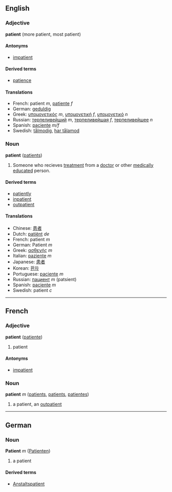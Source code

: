 ==English==
===Adjective===
'''patient''' (more patient, most patient)

====Antonyms====
*[[impatient]]

====Derived terms====
*[[patience]]

====Translations====
*French: patient ''m'', [[patiente]] ''f''
*German: [[geduldig]]
*Greek: [[υπομονετικός]] ''m'', [[υπομονετική]] ''f'', [[υπομονετικό]] ''n''
*Russian: [[терпеливейший]] ''m'', [[терпеливейшая]] ''f'', [[терпеливейшее]] ''n''
*Spanish: [[paciente]] ''m/f''
*Swedish: [[tålmodig]], [[har tålamod]]

===Noun===
'''patient''' ([[patients]]) 
#Someone who recieves [[treatment]] from a [[doctor]] or other [[medically]] [[educated]] person.

====Derived terms====
*[[patiently]]
*[[inpatient]]
*[[outpatient]]

====Translations====
*Chinese: [[患者]]
*Dutch: [[patiënt]] ''de''
*French: patient ''m''
*German: Patient ''m''
*Greek: [[ασθενής]] ''m''
*Italian: [[paziente]] ''m''
*Japanese: [[患者]]
*Korean: [[환자]]
*Portuguese: [[paciente]] ''m''
*Russian: [[пациент]] ''m'' (patsient)
*Spanish: [[paciente]] ''m''
*Swedish: patient ''c''
----

==French==
===Adjective===
'''patient''' ([[patiente]])

# patient

====Antonyms====
*[[impatient]]

===Noun===
'''patient''' ''m'' ([[patients]], [[patients]], [[patientes]])

# a patient, an [[outpatient]]

----

==German==
===Noun===
'''Patient''' ''m'' ([[Patienten]])

# a patient

====Derived terms====
*[[Anstaltspatient]]